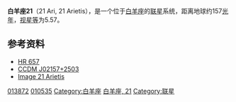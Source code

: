 {{Starbox begin |
   name=白羊座21<br>21 Arietis }}
{{Starbox observe |
  epoch=J2000 |
  ra=02<sup>h</sup> 15<sup>m</sup> 42.7773<sup>s</sup> |
  dec= +25° 02′ 34.956″ |
  appmag_v=5.585 |
  constell=[[白羊座|白羊座]] }}
{{Starbox character |
 class=F6V |
 r-i =  |
 v-r =  |
 b-v = 0.49 |
 u-b = 0.01 |
  variable= }}
{{Starbox astrometry |
  radial_v=-44.3 |
  prop_mo_ra=-88.69 |
  prop_mo_dec=-87.16 |
  parallax=20.77 |
  p_error=0.89 |
  absmag_v=6.051 }}
{{Starbox detail|
  mass=1,7 |
  radius=1,4 |
  luminosity=6 | 
  temperature=6,000–7,500 |
  metal= |
  rotation= |
  age= }}
{{Starbox visbin |
  name=CCDM 02157+2503 B |
  period=19.35 |
  axis=0.17 |
  eccentricity=0.71 |
  inclination=135.6 |
  node=134.3 |
  periastron=1975.94 }}
{{Starbox catalog |
  names=[[Catalog_of_Components_of_Double_and_Multiple_Stars|CCDM]] J02157+2503, [[GCRV|GCRV]] 1242, [[IRAS|IRAS]] 02128+2448, [[TD1_Catalog_of_Stellar_Ultraviolet_Fluxes|TD1]] 1310, [[2MASS|2MASS]] J02154278+2502349, [[Tycho_Catalogue|TYC]] 1769-1309-1, [[Couteau_(star_catalog)|COU]] 79AB, [[Guide_Star_Catalog|GSC]] 01769-01309, [[Catalog_of_5,268_Standard_Stars_Based_on_the_Normal_System_N30|N30]] 460, [[UBV_Photoelectric_Photometry_Catalogue|UBV M]] 8823, [[Couteau_(star_catalog)|COU]] 79<!-- duplicate listing? -->, [[Henry_Draper_Catalogue|HD]] 13872, [[Tokyo_Photoelectric_Meridian_Circle_Catalog|PMC]] 90-93 697, [[uvby98|uvby98]] 100013872, [[Astronomische_Gesellschaft_Katalog|AG]]+24° 201, [[Hipparcos_Input_Catalogue|HIC]] 10535, [[PPM_Star_Catalogue|PPM]] 91494, [[Yale_Observatory_Zone_Catalog|YZ]] 24 681, [[Durchmusterung|BD]]+24° 329, [[Hipparcos_Catalogue|HIP]] 10535, [[Smithsonian_Astrophysical_Observatory_Star_Catalog|SAO]] 75238, [[Washington_Double_Star_Catalog|WDS]] J02157+2503, [[FK5|FK5]] 1059, [[Bright_Star_Catalogue|HR]] 657, [[Boss_General_Catalogue|GC]] 2706, [[Index_catalog_of_Double_Stars|IDS]] 02101+2435, [[Southern_Reference_Star_Catalog|SRS]] 31059. }}
{{Starbox reference |
  Simbad=HD+13872
| ARICNS = }}
{{Starbox end}}

'''白羊座21'''（21 Ari, 21 Arietis），是一个位于[[白羊座|白羊座]]的[[联星|联星]]系统，距离地球约157[[光年|光年]]，[[视星等|视星等]]为5.57。

==参考资料==
* [http://webviz.u-strasbg.fr/viz-bin/VizieR-S?HR%20657 HR 657] {{Wayback|url=http://webviz.u-strasbg.fr/viz-bin/VizieR-S?HR%20657 |date=20160303183539 }}
* [http://webviz.u-strasbg.fr/viz-bin/VizieR-S?CCDM%20J02157%2b2503AB CCDM J02157+2503] {{Wayback|url=http://webviz.u-strasbg.fr/viz-bin/VizieR-S?CCDM%20J02157%2b2503AB |date=20160304204425 }}
* [http://aladin.u-strasbg.fr/AladinPreview?-c=02+15+42.7773%2B25+02+34.956&ident=CCDM+J02157%2B2503AB&submit=Aladin+previewer Image 21 Arietis]

{{Stars of Aries}}

[[Category:HD和HDE天體|013872]]
[[Category:HIP天體|010535]]
[[Category:白羊座|Category:白羊座]]
[[Category:佛氏天體|白羊座, 21]]
[[Category:联星|Category:联星]]